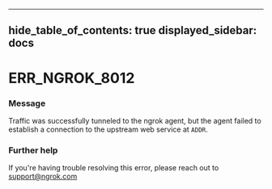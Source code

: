 

---
hide_table_of_contents: true
displayed_sidebar: docs
---


# ERR_NGROK_8012

### Message
Traffic was successfully tunneled to the ngrok agent, but the agent failed to establish a connection to the upstream web service at `ADDR`.

<ErrorDetails error="err_ngrok_8012" />



### Further help
If you're having trouble resolving this error, please reach out to [support@ngrok.com](mailto:support@ngrok.com?subject=Help%20with%20ERR_NGROK_8012)


